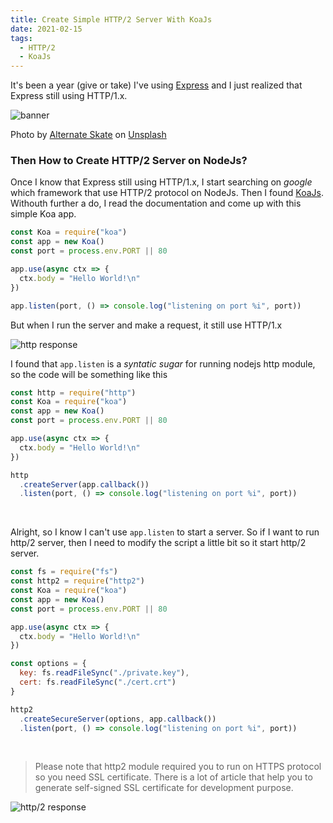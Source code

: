```yaml
---
title: Create Simple HTTP/2 Server With KoaJs
date: 2021-02-15
tags:
  - HTTP/2
  - KoaJs
---
```



It's been a year (give or take) I've using [Express](https://expressjs.com) and I just realized that Express still using HTTP/1.x.

![banner](./banner.jpg)
<Figcaption><span>Photo by <a href="https://unsplash.com/@alternateskate?utm_source=unsplash&amp;utm_medium=referral&amp;utm_content=creditCopyText">Alternate Skate</a> on <a href="https://unsplash.com/?utm_source=unsplash&amp;utm_medium=referral&amp;utm_content=creditCopyText">Unsplash</a></span></Figcaption>

### Then How to Create HTTP/2 Server on NodeJs?
Once I know that Express still using HTTP/1.x, I start searching on _google_ which framework that use HTTP/2 protocol on NodeJs. Then I found [KoaJs](https://koajs.com/). Withouth further a do, I read the documentation and come up with this simple Koa app.

```js
const Koa = require("koa")
const app = new Koa()
const port = process.env.PORT || 80

app.use(async ctx => {
  ctx.body = "Hello World!\n"
})

app.listen(port, () => console.log("listening on port %i", port))
```

But when I run the server and make a request, it still use HTTP/1.x

![http response](./http1-response.png)
<br />

I found that `app.listen` is a _syntatic sugar_ for running nodejs http module, so the code will be something like this

```js {1,10-12}
const http = require("http")
const Koa = require("koa")
const app = new Koa()
const port = process.env.PORT || 80

app.use(async ctx => {
  ctx.body = "Hello World!\n"
})

http
  .createServer(app.callback())
  .listen(port, () => console.log("listening on port %i", port))
```
<br />

Alright, so I know I can't use `app.listen` to start a server. So if I want to run http/2 server, then I need to modify the script a little bit so it start http/2 server.

```js {1-2,11-14,16-17}
const fs = require("fs")
const http2 = require("http2")
const Koa = require("koa")
const app = new Koa()
const port = process.env.PORT || 80

app.use(async ctx => {
  ctx.body = "Hello World!\n"
})

const options = {
  key: fs.readFileSync("./private.key"),
  cert: fs.readFileSync("./cert.crt")
}

http2
  .createSecureServer(options, app.callback())
  .listen(port, () => console.log("listening on port %i", port))
```
<br />

> Please note that http2 module required you to run on HTTPS protocol so you need SSL certificate. There is a lot of article that help you to generate self-signed SSL certificate for development purpose.

![http/2 response](./http2-response.png)

